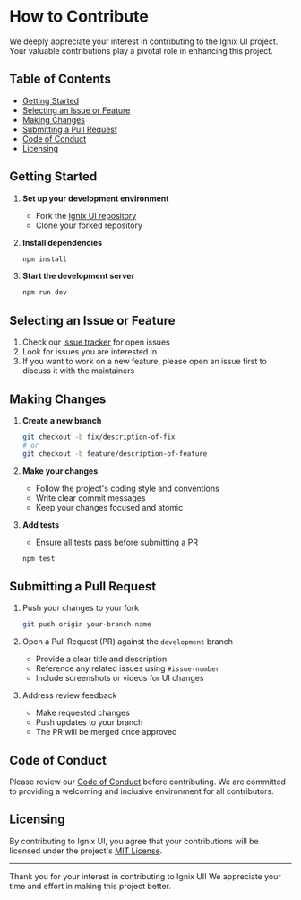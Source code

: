 # How to Contribute

We deeply appreciate your interest in contributing to the Ignix UI project. Your valuable contributions play a pivotal role in enhancing this project.

## Table of Contents
- [Getting Started](#getting-started)
- [Selecting an Issue or Feature](#selecting-an-issue-or-feature)
- [Making Changes](#making-changes)
- [Submitting a Pull Request](#submitting-a-pull-request)
- [Code of Conduct](#code-of-conduct)
- [Licensing](#licensing)

## Getting Started

1. **Set up your development environment**
   - Fork the [Ignix UI repository](https://github.com/mindfiredigital/ignix-ui)
   - Clone your forked repository

2. **Install dependencies**
   ```bash
   npm install
   ```

3. **Start the development server**
   ```bash
   npm run dev
   ```

## Selecting an Issue or Feature

1. Check our [issue tracker](https://github.com/mindfiredigital/ignix-ui/issues) for open issues
2. Look for issues you are interested in
3. If you want to work on a new feature, please open an issue first to discuss it with the maintainers

## Making Changes

1. **Create a new branch**
   ```bash
   git checkout -b fix/description-of-fix
   # or
   git checkout -b feature/description-of-feature
   ```

2. **Make your changes**
   - Follow the project's coding style and conventions
   - Write clear commit messages
   - Keep your changes focused and atomic

3. **Add tests**
   - Ensure all tests pass before submitting a PR
   ```bash
   npm test
   ```

## Submitting a Pull Request

1. Push your changes to your fork
   ```bash
   git push origin your-branch-name
   ```

2. Open a Pull Request (PR) against the `development` branch
   - Provide a clear title and description
   - Reference any related issues using `#issue-number`
   - Include screenshots or videos for UI changes

3. Address review feedback
   - Make requested changes
   - Push updates to your branch
   - The PR will be merged once approved

## Code of Conduct

Please review our [Code of Conduct](code-of-conduct) before contributing. We are committed to providing a welcoming and inclusive environment for all contributors.

## Licensing

By contributing to Ignix UI, you agree that your contributions will be licensed under the project's [MIT License](https://choosealicense.com/licenses/mit/).

---

Thank you for your interest in contributing to Ignix UI! We appreciate your time and effort in making this project better.